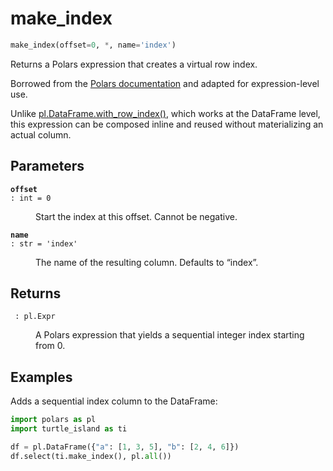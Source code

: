 # make_index { #turtle_island.make_index }

```python
make_index(offset=0, *, name='index')
```

Returns a Polars expression that creates a virtual row index.

Borrowed from the [Polars documentation](https://docs.pola.rs/api/python/stable/reference/dataframe/api/polars.DataFrame.with_row_index.html)
and adapted for expression-level use.

Unlike [pl.DataFrame.with_row_index()](https://docs.pola.rs/api/python/stable/reference/dataframe/api/polars.DataFrame.with_row_index.html), which works at the DataFrame level,
this expression can be composed inline and reused without materializing an actual column.

## Parameters {.doc-section .doc-section-parameters}

<code>[**offset**]{.parameter-name} [:]{.parameter-annotation-sep} [int]{.parameter-annotation} [ = ]{.parameter-default-sep} [0]{.parameter-default}</code>

:   Start the index at this offset. Cannot be negative.

<code>[**name**]{.parameter-name} [:]{.parameter-annotation-sep} [str]{.parameter-annotation} [ = ]{.parameter-default-sep} [\'index\']{.parameter-default}</code>

:   The name of the resulting column. Defaults to "index".

## Returns {.doc-section .doc-section-returns}

<code>[]{.parameter-name} [:]{.parameter-annotation-sep} [pl.Expr]{.parameter-annotation}</code>

:   A Polars expression that yields a sequential integer index starting from 0.

## Examples {.doc-section .doc-section-examples}

Adds a sequential index column to the DataFrame:
```python
import polars as pl
import turtle_island as ti

df = pl.DataFrame({"a": [1, 3, 5], "b": [2, 4, 6]})
df.select(ti.make_index(), pl.all())
```